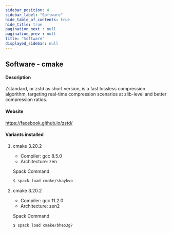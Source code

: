 ```yaml
---
sidebar_position: 4
sidebar_label: "Software"
hide_table_of_contents: true
hide_title: true
pagination_next : null
pagination_prev : null
title: "Software"
displayed_sidebar: null
---
```


## Software - cmake


#### Description
Zstandard, or zstd as short version, is a fast lossless compression algorithm, targeting real-time compression scenarios at zlib-level and better compression ratios.

#### Website
https://facebook.github.io/zstd/

#### Variants installed

1. cmake 3.20.2

    - Compiler: gcc 8.5.0
    - Architecture: zen

    Spack Command
    ```bash
    $ spack load cmake/skaykvo
    ```

2. cmake 3.20.2

    - Compiler: gcc 11.2.0
    - Architecture: zen2

    Spack Command
    ```bash
    $ spack load cmake/bheo3g7
    ```
